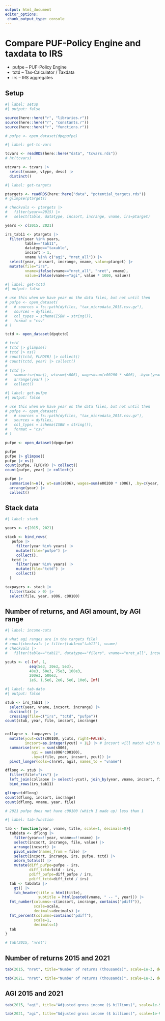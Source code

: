 ```yaml
---
output: html_document
editor_options: 
 chunk_output_type: console
---
```


# Compare PUF-Policy Engine and taxdata to IRS

-   pufpe -- PUF-Policy Engine
-   tctd -- Tax-Calculator / Taxdata
-   irs -- IRS aggregates

## Setup

```r
#| label: setup
#| output: false

source(here::here("r", "libraries.r"))
source(here::here("r", "constants.r"))
source(here::here("r", "functions.r"))

# pufpe <- open_dataset(dpqpufpe)

```


```r
#| label: get-tc-vars

tcvars <- readRDS(here::here("data", "tcvars.rds"))
# ht(tcvars)

utcvars <- tcvars |> 
  select(vname, vtype, desc) |> 
  distinct()

```


```r
#| label: get-targets

ptargets <- readRDS(here::here("data", "potential_targets.rds"))
# glimpse(ptargets)

# checkvals <- ptargets |> 
#   filter(year==2015) |> 
#   select(table, datatype, incsort, incrange, vname, irs=ptarget)

years <- c(2015, 2021)

irs_tab11 <- ptargets |> 
  filter(year %in% years, 
         table=="tab11", 
         datatype=="taxable",
         incsort > 1,
         vname %in% c("agi", "nret_all")) |> 
  select(year, incsort, incrange, vname, value=ptarget) |> 
  mutate(file="irs",
         vname=ifelse(vname=="nret_all", "nret", vname),
         value=ifelse(vname=="agi", value * 1000, value))

```



```r
#| label: get-tctd
#| output: false

# use this when we have year on the data files, but not until then
# pufpe <- open_dataset(
#   # sources = fs::path(dyfiles, "tax_microdata_2015.csv.gz"),
#   sources = dyfiles, 
#   col_types = schema(ISBN = string()),
#   format = "csv"
# )

tctd <- open_dataset(dpqtctd)

# tctd
# tctd |> glimpse()
# tctd |> ns()
# count(tctd, FLPDYR) |> collect()
# count(tctd, year) |> collect()
# 
# tctd |> 
#   summarise(n=n(), wt=sum(s006), wages=sum(e00200 * s006), .by=c(year)) |> 
#   arrange(year) |> 
#   collect()

```


```r
#| label: get-pufpe
#| output: false

# use this when we have year on the data files, but not until then
# pufpe <- open_dataset(
#   # sources = fs::path(dyfiles, "tax_microdata_2015.csv.gz"),
#   sources = dyfiles, 
#   col_types = schema(ISBN = string()),
#   format = "csv"
# )

pufpe <- open_dataset(dpqpufpe)

pufpe
pufpe |> glimpse()
pufpe |> ns()
count(pufpe, FLPDYR) |> collect()
count(pufpe, year) |> collect()

pufpe |> 
  summarise(n=n(), wt=sum(s006), wages=sum(e00200 * s006), .by=c(year, is_tax_filer)) |> 
  arrange(year) |> 
  collect()

```

## Stack data
```r
#| label: stack

years <- c(2015, 2021)

stack <- bind_rows(
   pufpe |>
     filter(year %in% years) |> 
     mutate(file="pufpe") |> 
     collect(),
   tctd |> 
     filter(year %in% years) |> 
     mutate(file="tctd") |> 
     collect()
  )

taxpayers <- stack |> 
  filter(taxbc > 0) |> 
  select(file, year, s006, c00100)


```





## Number of returns, and AGI amount, by AGI range

```r
#| label: income-cuts

# what agi ranges are in the targets file?
# count(checkvals |> filter(table=="tab11"), vname)
# checkvals |> 
#   filter(table=="tab11", datatype=="filers", vname=="nret_all", incsort >1)

ycuts <- c(-Inf, 1, 
           seq(5e3, 30e3, 5e3),
           40e3, 50e3, 75e3, 100e3,
           200e3, 500e3,
           1e6, 1.5e6, 2e6, 5e6, 10e6, Inf)

```


```r
#| label: tab-data
#| output: false

stub <- irs_tab11 |> 
  select(year, vname, incsort, incrange) |> 
  distinct() |> 
  crossing(file=c("irs", "tctd", "pufpe"))
count(stub, year, file, incsort, incrange)


collapse <- taxpayers |>
  mutate(ycut=cut(c00100, ycuts, right=FALSE),
         incsort=as.integer(ycut) + 1L) |> # incsort will match with targets file
  summarise(nret = sum(s006), 
            agi = sum(s006*c00100),
            .by=c(file, year, incsort, ycut)) |>
  pivot_longer(cols=c(nret, agi), names_to = "vname")

dflong <- stub |> 
  filter(file!="irs") |> 
  left_join(collapse |> select(-ycut), join_by(year, vname, incsort, file)) |> 
  bind_rows(irs_tab11)

glimpse(dflong)
count(dflong, incsort, incrange)
count(dflong, vname, year, file)

# 2021 pufpe does not have c00100 (which I made up) less than 1

```


```r
#| label: tab-function

tab <- function(year, vname, title, scale=1, decimals=0){
  tabdata <- dflong |> 
    filter(year==!!year, vname==!!vname) |> 
    select(incsort, incrange, file, value) |> 
    arrange(incsort) |> 
    pivot_wider(names_from = file) |> 
    select(incsort, incrange, irs, pufpe, tctd) |> 
    adorn_totals() |> 
    mutate(diff_pufpe=pufpe - irs,
           diff_tctd=tctd - irs,
           pdiff_pufpe=diff_pufpe / irs,
           pdiff_tctd=diff_tctd / irs)
  tab <- tabdata |>
    gt() |>
    tab_header(title = html(title),
               subtitle = html(paste0(vname, " -- ", year))) |>
  fmt_number(columns=-c(incsort, incrange, contains("pdiff")),
             scale=scale,
             decimals=decimals) |>
  fmt_percent(columns=contains("pdiff"),
             scale=1,
             decimals=1)
  tab
}

# tab(2015, "nret")

```


## Number of returns 2015 and 2021

```r
tab(2015, "nret", title="Number of returns (thousands)", scale=1e-3, decimals=1)

```


```r
tab(2021, "nret", title="Number of returns (thousands)", scale=1e-3, decimals=1)

```


## AGI 2015 and 2021


```r

tab(2015, "agi", title="Adjusted gross income ($ billions)", scale=1e-9, decimals=1)

```


```r
tab(2021, "agi", title="Adjusted gross income ($ billions)", scale=1e-9, decimals=1)

```



